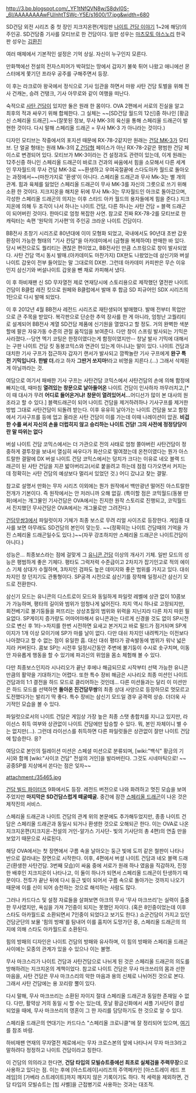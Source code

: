 http://3.bp.blogspot.com/_YF1tNfQVN8w/S8dvI0S-_6I/AAAAAAAAwFU/nhtTSWc-Y5E/s1600/17.jpg&width=680

SD건담 외전 시리즈 중 첫 장인 지크지온편(게임판 [[나이트 건담 이야기]] 1~2에 해당)의 주인공. SD건담중 기사를 모티브로 한 건담이다. 일판 성우는 [[마츠모토 야스노리]] 한국판 성우는 [[김환진]]

여러 매체에서 기본적인 설정은 기억 상실. 자신이 누구인지 모른다.

만화책에선 전설의 전자스피어가 박혀있는 땅에서 갑자기 불쑥 튀어 나왔고 애니에선 몬스터에게 쫓기던 프라우 공주를 구해주면서 등장.

이 후는 라크로아 왕국에서 정식으로 기사 임관을 하면서 마왕 사탄 건담 토벌을 위해 전사 건캐논, 승려 건탱크, 기사 아무로와 같이 여행을 떠난다.

숙적으로 [[사탄 건담]]이 있지만 둘은 원래 한 몸이다. OVA 2편에서 서로의 진실을 알고 최후의 적과 싸우기 위해 합체한다. 그 실체는 ~~[SD건담 월드의 12신]중 하나인 [황금신 스페리올 드래곤].~~(잘못된 정보, 무사 MK-3의 육신을 통해 스페리올 드래곤이 발현한 것이다. 다시 말해 스페리올 드래곤 = 무사 MK-3 가 아니라는 것이다.)

디자인 모티브는 작중에서의 포지션 때문에 RX-78-2같지만 원래는 [[건담 MK-3]]가 모티브. 단 얼굴 형태는 원래 Mk-3의 [[Z 건담]]형 페이스가 아닌 RX-78-2같은 평범한 건담 페이스로 변경되어 있다. 모티브가 MK-3이라는 건 설정과도 관련이 있는데, 이게 원래는 12주신중 하니인 스페리올 드래곤이 바로크 건과의 싸움에서 힘을 소모해서 다른 세계인 무자월드의 무사 건담 MK-3로 ~~환생하고 우여곡절끝에 스다도아카 월드로 돌아오는 과정에서~~(마찬가지로 '환생'이 아니다. 스페리올 드래곤과 무사 Mk-3는 별 개의 관계. 힘과 육체를 잃었던 스페리올 드래곤이 무사 MK-3를 자신의 그릇으로 쓰기 위해 소환 한 것이다. 지크지온을 해치운 뒤에 무사 Mk-3는 무자월드인 아크로 돌아갔으며, 각성한 스페리올 드래곤의 의지는 이후 스타드 아카 월드의 용자들에게 힘을 준다.) 지크지온에 의해 두 조각이 나서 하나는 나이트 건담, 다른 하나는 사탄 건담 = 블랙 드래곤이 되어버린 것이다. 한마디로 엄청 복잡한 사연. 참고로 진짜 RX-78-2를 모티브로 한 캐릭터는 속편 '원탁의 기사편'의 주인공 크라운 나이트 건담이다.

BB전사 초창기 시리즈로 80년대에 이미 모형화 되었고, 국내에서도 90년대 초반 갑옷 환장이 가능한 형태의 "기사 칸담"을 아카데미에서 (금형을 복제하여) 판매한 바 있다. 당시 버전으로도 퀄리티는 괜찮은 편이었고, BB전사인 만큼 스프링으로 창이 발사되었다. 사탄 건담 역시 동시 발매.(아카데미도 마찬가지) DX판도 나왔었는데 삼신기와 버설 나이트 갑옷이 전부 들어있는 말 그대로의 DX판. 그런데 아카데미 카피판은 무슨 이유인지 삼신기와 버설나이트 갑옷을 뺀 채로 카피해서 냈다.

이 후 하비재팬 신 SD 무자열전 제로 연재당시에 스토리용으로 제작했던 열전판 나이트 건담이 B클럽 레진 킷으로 원페와 B클럽에서 발매 후 합금 SD 피규어인 SDX 시리즈의 1탄으로 다시 발매 되었다. 

이 후 2012년 4월 BB전사 레전드 시리즈로 재탄생되어 발매했다. 발매 전부터 목업만으로 큰 주목을 받았다. 복각판으로 단순한 추억 장사를 한 게 아니라, 엄청난 고퀄리티로 설계되어 BB전사 계열 SD건담 제품에 신기원을 열었다고 할 정도. 거의 완벽한 색분할에 팔은 자유가동 수준의 관절 움직임을 보여준다. 다만 창이 스프링 발사되는 기믹은 사라졌다.--당연 멕기 코팅은 한정이였다는게 함정이였지만--
창날 발사 기믹에 대해서는 구판 나이트 건담 킷 동봉코믹스와 연관이 있는게 아니냐는 말이 있다. 
나이트 건담과 대치한 기사 구프가 접근하자 갑자기 랜서가 발사되고 깜짝놀란 기사 구프에게 '''완구 특전 기믹입니다. 한발 더.'''라고 하자 '''그딴거 쏘지마!'''라고 비명을 지른다.(…) 그래서 삭제된게 아닐까라는 것.

여담으로 여기서 패배한 기사 구프는 사탄건담 코믹스에서 사탄건담의 손에 의해 함정에 빠지는데, 때마침 '''열려있는 창문으로 날아들어온''' 나이트 건담이 인사하자 까무러치고,[* 이 때 대사가 무려 '''어디로 들어온거냐!''' '''창문이 열려있어서...'''어디선가 많이 본 대사의 원조라고 할 수 있다.] 블랙드래곤이 되어 나이트 건담을 제거하려하나 기사구프를 제거한 방법 그대로 사탄건담이 되돌려 받는다. 이후 유유히 날아가는 나이트 건담을 보고 함정에서 기사구프를 등에 업고 올라온 사탄 건담이 이를 가는데 이때 나레이션이 압권.
'''비겁한 수를 써서 자신의 손을 더럽히지 않고 승리하는 나이트 건담! 그의 사전에 정정당당이란 말 따위는 없다'''

버설 나이트 건담 코믹스에서는 더 가관으로 전의 사태로 엄청 쫄아버린 사탄건담이 정중하게 결투장을 보내서 열심히 싸우다가 화산으로 떨여졌는데 온천이였다는 뭔가 아스트랄한 결말에 DX 버설 나이트 건담 코믹스에서는 덩치가 크다는 이유로 네오 블랙 드래곤이 된 사탄 건담을 지끈 밟아버리고(서로 붙을려고 하는데 점점 다가오면서 커지는데 정확히는 사탄 건담의 예상보다 멀리서 있었던 것.) 어디 갔냐고 찾는 결말. 

참고로 설명서 만화는 무자 시리즈 이외에는 뭔가 원작에서 백만광년 떨어진 아스트랄한 전개가 기본이다. 즉 원작에서는 안 저러니까 오해 없길. 
(특이할 점은 코믹월드(동봉 만화)에서는 개그물인 기사건담은 OVA에서는 진지한 원작 스토리로 진행되고, 코믹월드서 진지했던 무사건담은 OVA에서는 개그물로만 그려진다.)

[[건담무쌍3]]에서 파일럿이자 기체가 최종 보스로 무려 리얼 사이즈로 등장한다. 게임중 대사를 보면 아무래도 SD건담의 본인이 맞는듯. ~~(정확히는 나이트 건담때의 기억을 가진 스페리올 드래곤일수도 있다.)~~(자꾸 강조하지만 스페리올 드래곤은 나이트건담이 아니다.)

성능은... 최종보스라는 점에 걸맞게 그 [[유니콘 건담]] 이상의 개사기 기체. 일반 모드의 성능은 평범하게 좋은 기체다. 평타도 그럭저럭 수준급이고 2차지가 잡기인고로 적의 에이스 기체 상대가 수월하며, 3차지인 검파도 높은 데미지와 좋은 범위를 가지고 있다. 대쉬 차지인 창 던지기도 관통형이다. SP공격 시전으로 삼신기를 장착해 일정시간 삼신기 모드로 전환한다.

삼신기 모드는 유니콘의 디스트로이 모드와 동일하게 파일럿 레벨에 상관 없이 10콤보가 가능하며, 평타의 길이와 범위가 엄청나게 넓어진다. 차지 역시 하나로 고정되지만, 회전베기로 불기둥들을 퍼뜨리는 상상초월의 범위와 위력을 지닌지라 다른 차지 따윈 필요없다. SP게이지 증가량도 어마어마해서 유니콘과는 다르게 신경쓸 것도 없이 SP시전으로 변신 후 1타->차지를 한번 시전하면 요새고 본거지고 바로 필드가 점거되며 SP게이지가 1개 이상 모이기에 SP가 마를 날이 없다. 다만 대쉬 차지인 내려찍기는 이전보다 나아졌다고 할 수 없는 점이 유일한 흠. 대신 대쉬 평타가 광속발동에 범위가 워낙 넓은지라 커버된다. 콤보 SP는 시전후 일정시간동안 주변에 불기둥이 수시로 솟구치며, 이동안 자유롭게 행동을 할 수 있기에 파괴신의 위엄을 몸소 체험해 볼 수 있다.

다만 최종보스인지라 시나리오가 끝난 후에나 해금되므로 시작부터 선택 가능한 유니콘만큼의 활약을 기대하기는 어렵다. 또한 특수 장비 해금은 시나리오 최종 미션인 나이트 건담과의 1:1 결전을 하드 모드로 클리어하는 것인데... 다른 미션들과는 달리 이 미션만은 하드 모드를 선택하면 '''돌아온 진건담무쌍'''의 최종 상대 사양으로 등장하므로 멋모르고 도전했다가는 발리기 딱 좋다. 특수 장비는 삼신기 모드일 경우 공격력 상승. 더더욱 사기적인 모습을 볼 수 있다.

파일럿으로서의 나이트 건담은 게임상 가장 높은 최종 스탯 총합치를 지니고 있지만, 라이선스 취득 여부와 상관없이 나이트 건담에만 탑승할 수 있다. 뭐, 본인 자체이니 별 수는 없지만(...). 그런데 라이선스를 취득하면 다른 파일럿들은 상관없이 잘만 나이트 건담에 탑승한다. 응?

여담으로 본인의 릴레이션 미션은 스페셜 미션으로 분류되며, [wiki:"백식" 황금의 기사]와 함께 [wiki:"사이코 건담" 전설의 거인]을 발라버린다. 그것도 시네마틱으로! ~~공중SP를 지상에서 쏜다는 점은 잊자~~

attachment:/35465.jpg

[[건담 빌드 파이터즈]] 9화에서도 등장. 레전드 버전으로 나와 화려하고 멋진 모습을 보여주었지만 '''마지막은 SD건담스럽게 떼굴떼굴.''' 중간에 잠깐 [http://i1.ruliweb.daumcdn.net/uf/image/U01/ruliweb/529DC21D4249040023 스페리올 드래곤]이 나온 것은 제작진의 서비스.

스페리올 드래곤과 나이트 건담의 관계 
위의 본문에도 추가해두었지만, 종종 나이트 건담은 스페리올 드래곤과 동일시 되거나 환생한 것으로 오해되곤 한다. 이는 OVA로 나온 지크지온편(지크지온-전설의 거인-알가스 기사단- 빛의 기사단의 총 4편)의 연출 만을 보았기 때문으로 사료된다. 

해당 OVA에서는 첫 장면에서 구름 속을 날아오는 둥근 빛에 도끼 같은 철판이 나타나 반으로 갈라내는 장면으로 시작한다.  이후, 4편에서 버셜 나이트 건담과 네오 블랙 드래곤(환생한 사탄건담. 3번째 모습)이 싸움 중에 서로가 원래 하나 였음을 직감하자, 진정한 배후인 지크지온이 나타나고, 이 둘이 하나가 되면서 스페리올 드래곤이 탄생하기 때문이다. 전투가 끝난 뒤에 다시 둥근 빛이 되어서 구름 속으로 돌아가는 것까지 나오기 때문에 이를 신이 되어 승천하는 것으로 해석하는 사람도 많다.

그러나 카드다스 및 설정 자료들을 살펴보면 아크의 무사 '무사 마크쓰리'는 실력이 출중한 무사였지만, 욕심을 가져 7인중이 되지는 못했던 자이다. (혹은 8인중이었는데 이후 스타도 아카월드로 소환되면서 7인중이 되었다고 보기도 한다.) 쇼군건담이 가지고 있던 건담군단의 보물 '힘의 방패'를 탐내어 이를 훔치어 도망가던 중, 스페리올 드래곤의 의지에 의해 스타도 아카월드로 소환된다. 

힘의 방패의 디자인은 나이트 건담의 방패와 유사하며, 이 힘의 방패와 스페리올 드래곤 사이에는 모종의 관계가 있을 수 있으나 이는 불명. 

무사 마크스리가 나이트 건담과 사탄건담으로 나뉘게 된 것은 스페리올 드래곤의 의도를 방해하려는 지크지온의 계책이었다. 참고로 나이트 건담은 무사 마크쓰리의 몸과 선한 마음을, 사탄 건담은 무사 마크스리의 악한 마음과 용의 신체로 나뉘어진 것으로 본다. 그래서 사탄 건담에는 용 꼬리랑 뿔이 있다. 

다시 말해, 무사 마크쓰리는 소환된 자이지 절대 스페리올 드래곤과 동일한 존재일 수 없다. 다만, 활약상 거의 동일 시 할 수는 있는데, 훗날 황금신화에서 셔플 기사단이 결성 되었을 때에, 무사 마크쓰리의 영혼이 그 한 자리를 담당하기도 한 것으로 알 수 있다. 

스페리올 드래곤의 연대기는 카드다스 "스페리올 크로니클"에 잘 정리되어 있으며, [http://cafe.naver.com/sdgashapon/1785 여기]를 참조 바람.

하비재팬 연재의 무자열전 제로에서는 무자 크로스본의 앞에 나타나서 무자 마크3라고 말하려다 정정하고 나이트 건담이라고 칭한다. 

이 건담의 의의라고 한다면, '''건담 타입의 모빌슈트중에선 최초로 실체검을 주력무장'''으로 사용하고 있다는 점. 이는 후에 [아스트레이]시리즈의 주역메카인 [아스트레이 레드 프레임]의 [가베라 스트레이트]까지 깨지지 않은 기록이기도 하다. 적 세력을 제외하면, 건담 타입의 모빌슈트는 [빔 사벨]을 근접병기로 사용하는 것과는 대조적.
